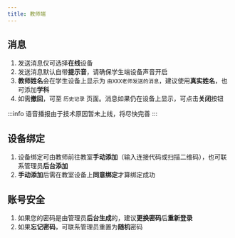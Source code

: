 ```yaml
---
title: 教师端
---
```


## 消息

1. 发送消息仅可选择**在线**设备
2. 发送消息默认自带**提示音**，请确保学生端设备声音开启
3. **教师姓名**会在学生设备上显示为 `由XXX老师发送的消息`，建议使用**真实姓名**，也可添加**学科**
4. 如需**撤回**，可至 `历史记录` 页面。消息如果仍在设备上显示，可点击**关闭**按钮

:::info
语音播报由于技术原因暂未上线，将尽快完善
:::

## 设备绑定

1. 设备绑定可由教师前往教室**手动添加**（输入连接代码或扫描二维码），也可联系管理员**后台添加**
2. **手动添加**后需在教室设备上**同意绑定**才算绑定成功

## 账号安全

1. 如果您的密码是由管理员**后台生成**的，建议**更换密码**后**重新登录**
2. 如果**忘记密码**，可联系管理员重置为**随机**密码

